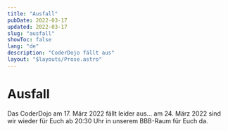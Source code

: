 ```yaml
---
title: "Ausfall"
pubDate: 2022-03-17
updated: 2022-03-17
slug: "ausfall"
showToc: false
lang: "de"
description: "CoderDojo fällt aus"
layout: "$layouts/Prose.astro"
---
```




# Ausfall

Das CoderDojo am 17. März 2022 fällt leider aus... am 24. März 2022 sind wir wieder für Euch ab 20:30 Uhr in unserem
BBB-Raum für Euch da.
